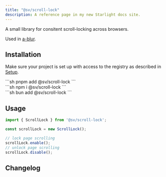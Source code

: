 ```yaml
---
title: "@sv/scroll-lock"
description: A reference page in my new Starlight docs site.
---
```



A small library for consitent scroll-locking across browsers.

Used in [a-blur](/sv-frontend-library/mono/elements/a-blur/).

## Installation

Make sure your project is set up with access to the registry as described in [Setup](/sv-frontend-library/mono/setup).

<Command>
  <div slot="pnpm">
    ```sh
    pnpm add @sv/scroll-lock
    ```
  </div>
  <div slot="npm">
    ```sh
    npm i @sv/scroll-lock
    ```
  </div>
  <div slot="bun">
    ```sh
    bun add @sv/scroll-lock
    ```
  </div>
</Command>

## Usage

```ts
import { ScrollLock } from '@sv/scroll-lock';

const scrollLock = new ScrollLock();

// lock page scrolling
scrollLock.enable();
// unlock page scrolling
scrollLock.disable();
```

## Changelog

<Changelog package="components" />
